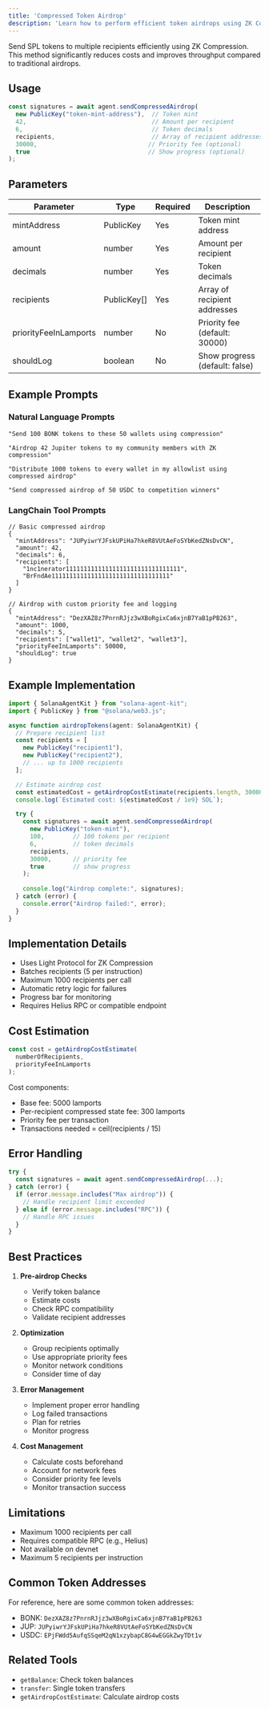 ```yaml
---
title: 'Compressed Token Airdrop'
description: 'Learn how to perform efficient token airdrops using ZK Compression'
---
```


Send SPL tokens to multiple recipients efficiently using ZK Compression. This method significantly reduces costs and improves throughput compared to traditional airdrops.

## Usage

```typescript
const signatures = await agent.sendCompressedAirdrop(
  new PublicKey("token-mint-address"),  // Token mint
  42,                                   // Amount per recipient
  6,                                    // Token decimals
  recipients,                           // Array of recipient addresses
  30000,                               // Priority fee (optional)
  true                                 // Show progress (optional)
);
```

## Parameters

| Parameter | Type | Required | Description |
| --------- | ---- | -------- | ----------- |
| mintAddress | PublicKey | Yes | Token mint address |
| amount | number | Yes | Amount per recipient |
| decimals | number | Yes | Token decimals |
| recipients | PublicKey[] | Yes | Array of recipient addresses |
| priorityFeeInLamports | number | No | Priority fee (default: 30000) |
| shouldLog | boolean | No | Show progress (default: false) |

## Example Prompts

### Natural Language Prompts
```text
"Send 100 BONK tokens to these 50 wallets using compression"

"Airdrop 42 Jupiter tokens to my community members with ZK compression"

"Distribute 1000 tokens to every wallet in my allowlist using compressed airdrop"

"Send compressed airdrop of 50 USDC to competition winners"
```

### LangChain Tool Prompts
```text
// Basic compressed airdrop
{
  "mintAddress": "JUPyiwrYJFskUPiHa7hkeR8VUtAeFoSYbKedZNsDvCN",
  "amount": 42,
  "decimals": 6,
  "recipients": [
    "1nc1nerator11111111111111111111111111111111",
    "BrFndAe111111111111111111111111111111111"
  ]
}

// Airdrop with custom priority fee and logging
{
  "mintAddress": "DezXAZ8z7PnrnRJjz3wXBoRgixCa6xjnB7YaB1pPB263",
  "amount": 1000,
  "decimals": 5,
  "recipients": ["wallet1", "wallet2", "wallet3"],
  "priorityFeeInLamports": 50000,
  "shouldLog": true
}
```

## Example Implementation

```typescript
import { SolanaAgentKit } from "solana-agent-kit";
import { PublicKey } from "@solana/web3.js";

async function airdropTokens(agent: SolanaAgentKit) {
  // Prepare recipient list
  const recipients = [
    new PublicKey("recipient1"),
    new PublicKey("recipient2"),
    // ... up to 1000 recipients
  ];

  // Estimate airdrop cost
  const estimatedCost = getAirdropCostEstimate(recipients.length, 30000);
  console.log(`Estimated cost: ${estimatedCost / 1e9} SOL`);

  try {
    const signatures = await agent.sendCompressedAirdrop(
      new PublicKey("token-mint"),
      100,        // 100 tokens per recipient
      6,          // token decimals
      recipients,
      30000,      // priority fee
      true        // show progress
    );
    
    console.log("Airdrop complete:", signatures);
  } catch (error) {
    console.error("Airdrop failed:", error);
  }
}
```

## Implementation Details

- Uses Light Protocol for ZK Compression
- Batches recipients (5 per instruction)
- Maximum 1000 recipients per call
- Automatic retry logic for failures
- Progress bar for monitoring
- Requires Helius RPC or compatible endpoint

## Cost Estimation

```typescript
const cost = getAirdropCostEstimate(
  numberOfRecipients,
  priorityFeeInLamports
);
```

Cost components:
- Base fee: 5000 lamports
- Per-recipient compressed state fee: 300 lamports
- Priority fee per transaction
- Transactions needed = ceil(recipients / 15)

## Error Handling

```typescript
try {
  const signatures = await agent.sendCompressedAirdrop(...);
} catch (error) {
  if (error.message.includes("Max airdrop")) {
    // Handle recipient limit exceeded
  } else if (error.message.includes("RPC")) {
    // Handle RPC issues
  }
}
```

## Best Practices

1. **Pre-airdrop Checks**
   - Verify token balance
   - Estimate costs
   - Check RPC compatibility
   - Validate recipient addresses

2. **Optimization**
   - Group recipients optimally
   - Use appropriate priority fees
   - Monitor network conditions
   - Consider time of day

3. **Error Management**
   - Implement proper error handling
   - Log failed transactions
   - Plan for retries
   - Monitor progress

4. **Cost Management**
   - Calculate costs beforehand
   - Account for network fees
   - Consider priority fee levels
   - Monitor transaction success

## Limitations

- Maximum 1000 recipients per call
- Requires compatible RPC (e.g., Helius)
- Not available on devnet
- Maximum 5 recipients per instruction

## Common Token Addresses

For reference, here are some common token addresses:
- BONK: `DezXAZ8z7PnrnRJjz3wXBoRgixCa6xjnB7YaB1pPB263`
- JUP: `JUPyiwrYJFskUPiHa7hkeR8VUtAeFoSYbKedZNsDvCN`
- USDC: `EPjFWdd5AufqSSqeM2qN1xzybapC8G4wEGGkZwyTDt1v`

## Related Tools

- `getBalance`: Check token balances
- `transfer`: Single token transfers
- `getAirdropCostEstimate`: Calculate airdrop costs